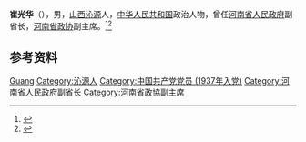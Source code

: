 {{Otheruses|other=名为崔光华的其他人物|崔光华}}

'''崔光华'''（{{bd|1918年||2005年}}），男，[[山西|山西]][[沁源|沁源]]人，[[中华人民共和国|中华人民共和国]]政治人物，曾任[[河南省人民政府|河南省人民政府]]副省长，[[河南省政协|河南省政协]]副主席。<ref>{{Cite book|title=中华人民共和国职官志|author=何虎生, 李耀东, 向常福主编|publisher=中国社会出版社|year=2003|isbn=9787800883934|location=北京|pages=}}</ref><ref>{{Cite web|title=崔光华同志生平|url=http://news.sina.com.cn/c/2005-03-19/04365400662s.shtml|accessdate=2020-08-15|work=河南日报|archive-date=2005-03-29|archive-url=https://web.archive.org/web/20050329041246/http://news.sina.com.cn/c/2005-03-19/04365400662s.shtml|dead-url=no}}</ref>

== 参考资料 ==
{{reflist}}

{{中国人物小作品}}

{{Authority control}}
{{DEFAULTSORT:Cui崔}}
[[Category:崔姓|Guang]]
[[Category:沁源人|Category:沁源人]]
[[Category:中国共产党党员_(1937年入党)|Category:中国共产党党员 (1937年入党)]]
[[Category:河南省人民政府副省长|Category:河南省人民政府副省长]]
[[Category:河南省政協副主席|Category:河南省政協副主席]]